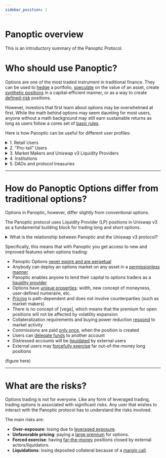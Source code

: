 ```yaml
---
sidebar_position: 1
---
```




# Panoptic overview
This is an introductory summary of the Panoptic Protocol.

# Who should use Panoptic?

Options are one of the most traded instrument in traditional finance.
They can be used to [hedge](docs/trading/basic-concepts) a portfolio, [speculate](/docs/trading/perpetual-options) on the value of an asset, create [synthetic positions](docs/trading/multi-leg-strategies) in a capital-efficient manner, or as a way to create [defined-risk](docs/trading/risks) positions.

However, investors that first learn about options may be overwhelmed at first. 
While the math behind options may seem daunting for most users, anyone without a math background may still earn sustainable returns as long as users follow a cores set of [basic rules](/docs/trading/basic-concepts).

Here is how Panoptic can be useful for different user profiles:

<details>
<summary>1. Retail Users</summary>
Retail investors may trade options the same way they trade stock or tokens: they may buy call options to profit when the underlying increases in price, or they can buy put options to profit when the underlying goes down in price.
Retail user can also choose to participate indecentralize option vaults (a novel type of managed investment instrument pioneered by Ribbon) that can easily be implemented in Panoptic to target strategy that can be bearish, bullish, delta-neutral, or any combination thereof.
<br />
<br />
Link: <a href="/docs/trading/management-strategies">Strategies for retail users</a>.
</details>

<details>
<summary>2. "Pro-tail" Users</summary>
Investors which are comfortable enough to manage a self-directed investment portfolio (we call those professional retail, or pro-tail, users)  may employ strategies which occupy the gap between the retail and professional levels.
In Panoptic, these users could be DeFi-native users that are comfortable with liquidity providing in AMMs and liquidity mining in protocol such as Uniswap or Sushiswap.
Or they could be seasoned TradFi options traders that may want to get exposure to 24/7 markets on the long-tail of digital assets that are tradable on Uniswap v3.
<br />
<br />
Link: <a href="/docs/trading/multi-leg-strategies">Strategies for Pro-tail users</a>.
</details>

<details>
<summary>3. Market Makers and Uniswap v3 Liquidity Providers</summary>
<br />
<br />
Link: <a href="/docs/trading/multi-leg-strategies">Strategies for Uni v3 LPs</a>.
</details>

<details>
<summary>4. Institutions</summary>
<br />
<br />
Link: <a href="/docs/trading/multi-leg-strategies">Strategies for institutions</a>.
</details>

<details>
<summary>5. DAOs and protocol treasuries</summary>
<br />
<br />
Link: <a href="/docs/trading/multi-leg-strategies">Strategies for DAOs and protocols</a>.
</details>


---

# How do Panoptic Options differ from traditional options?

Options in Panoptic, however, differ slightly from conventional options.

The Panoptic protocol uses Liquidity Provider (LP) positions in Uniswap v3 as a fundamental building block for trading long and short options.

<details>
<summary>What is the relationship between Panoptic and the Uniswap v3 protocol?</summary>

The idea behind Perpetual Options is the simple observation that providing concentrated liquidity in Uniswap v3 generates a payoff that is mathematically identical to selling a put option.
In a sense, the liquidity provider (LP) positions are tokenized short puts.
What Panoptic enables is the minting of options in a "peer-to-protocol" manner but facilitating the transfer of these tokenized LP positions to create long/short puts and calls.
    
(block diagram here) 
</details>

Specifically, this means that with Panoptic you get access to new and improved features when options trading:

- Panoptic Options [never expire and are perpetual](/docs/panoptic-protocol/overview#liquidity-providing-as-selling-options)
- Anybody can deploy an options market on any asset in a [permissionless manner](/docs/category/technical-specifications)
- Panoptic enables anyone to lend their capital to options traders as a [liquidity provider](docs/panoptic-protocol/protocol-roles#liquidity-providers)
- Options have [unique properties](/docs/panoptic-protocol/option-properties): width, new concept of moneyness, user-defined numeraire, etc.
- [Pricing](/docs/panoptic-protocol/premium) is path-dependent and does not involve counterparties (such as market makers)
- There is no concept of [vega], which means that the premium for open positions will not be affected by volatility expansion
- Collateralization requirements and buying power reduction [respond](/docs/panoptic-protocol/liquidations) to market activity
- Commissions are paid [only once](/docs/panoptic-protocol/collateral#commissions--fees), when the position is created
- Users can [delegate funds](/docs/panoptic-protocol/delegation) to another account
- Distressed accounts will be [liquidated](/docs/panoptic-protocol/liquidations) by external users
- External users may [forcefully exercise](/docs/panoptic-protocol/liquidations#forced-exercise) far out-of-the-money long positions

(figure here)

---

# What are the risks?

Options trading is not for everyone.
Like any form of leveraged trading, trading options is associated with significant risks.
Any user that wishes to interact with the Panoptic protocol has to understand the risks involved.

The main risks are:
- **Over-exposure**: losing due to [leveraged exposure](./panoptic-protocol/collateral).
- **Unfavorable pricing**: paying a [large premium](./panoptic-protocol/premium) for options.
- **Forced exercise**: having [far-the-money](./panoptic-protocol/risks) positions closed by external actors/liquidators.
- **Liquidations**: losing deposited collateral because of a [margin call](./panoptic-protocol/liquidations).
         

